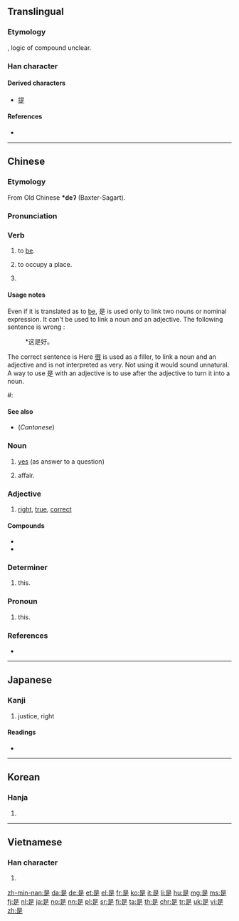 {{also|昰}}
==Translingual==
{{stroke order|strokes=9}}
{{stroke order|type=animate}}

===Etymology===
{{Han etyl}}
{{Han compound|早|止|ls=ic}}, logic of compound unclear.

===Han character===
{{Han char|rn=72|rad=日|as=05|sn=9|four=60801|canj=AMYO|ids=⿱日⿱一龰}}

====Derived characters====
* [[提]]

====References====
* {{Han ref|kx=0493.260|dkj=13859|dj=0858.060|hdz=21497.050|uh=662F|ud=26159|bh=AC4F|bd=44111}}

----

==Chinese==
{{zh-forms}}

===Etymology===
From Old Chinese '''*deʔ''' (Baxter-Sagart).

===Pronunciation===
{{zh-pron
|m=shì
|c=si6
|h=pfs=shì
|mn=sī
|w=3zr
|ma=zh-shì.ogg
|cat=v,n
}}

===Verb===
{{zh-verb}}

# {{context|Beginning Mandarin|copulative|lang=zh|sort=shi4}} to [[be]]. 
#: {{zh-usex|泰晤士河 是 ^英國 第二 長 的 河流。|The River Thames '''is''' the second longest river in the UK.}}
#: {{zh-usex|我 '''是''' 老師|I '''am''' a teacher}}
#: {{zh-usex|我 '''是''' 中國人|I '''am''' Chinese.}}
# to occupy a place.
#: {{zh-usex|到處 都 是|to '''be''' everywhere}}
#: {{zh-usex|房子 前面 是 禾場。|The threshing floor '''is''' in front of the house.}}
# {{non-gloss definition|A syntactic marker for [[emphasis]].}}
#: {{zh-usex|我 是 昨天 買 的 票。|It '''was''' yesterday when I bought the ticket.}}

====Usage notes====
Even if it is translated as to [[be]], 是 is used only to link two nouns or nominal expression.
{{zh-usex|我 '''是''' 老師|I '''am''' a teacher}}
{{zh-usex|泰晤士河 是 ^英國 第二 長 的 河流。|The River Thames '''is''' the second longest river in the UK.}}
It can't be used to link a noun and an adjective. The following sentence is wrong : 
: *这是好。
The correct sentence is
{{zh-usex|這 '''很''' 好|This '''is (very)''' good}}
Here [[很]] is used as a filler, to link a noun and an adjective and is not interpreted as very. Not using it would sound unnatural.
A way to use 是 with an adjective is to use {{zh-l|的}} after the adjective to turn it into a noun.
#: {{zh-usex|那 只 猫 '''是''' 黑 的|This cat is black (This cat is a black one)}}

====See also====
* (''Cantonese'') {{zh-l|係/系}}

===Noun===
{{zh-noun}}

# [[yes]] (as answer to a question)
# {{lb|zh|archaic}} affair.
#: {{zh-usex|共 商 國 是|to discuss national '''affairs'''}}

===Adjective===
{{zh-adj}}

# [[right]], [[true]], [[correct]]

====Compounds====
* {{zh-l|是否}}
* {{zh-l|是非}}

===Determiner===
{{zh-det}}

# {{lb|zh|archaic}} this.
#: {{zh-usex|是日|this day}}

===Pronoun===
{{zh-pronoun}}

# {{lb|zh|archaic}} this.
#: {{zh-usex|是 可 忍 ， 孰 不 可 忍 ？|If '''this''' can be tolerated, what cannot?}}

===References===
* {{cite web
| url = http://www.mdbg.net/chindict/chindict.php?page=worddict&wdrst=0&wdqb=是
| title = 是
| work = MDBG English to Chinese dictionary ( Based on CC-CEDICT )
| language = Mandarin/English
}}

----

==Japanese==

===Kanji===
{{ja-kanji|grade=c|rs=日05}}

# justice, right

====Readings====
* {{ja-readings|goon=[[ぜ]] (ze)|nanori=[[これ]] (kore), [[すなお]] (sunao), [[ただし]] (tadashi), [[つな]] (tsuna), [[ゆき]] (yuki), [[よし]] (yoshi)|kanon=[[し]] (shi)|kun=[[これ]] (kore), [[この]] (kono), [[ここ]] (koko)}}

----

==Korean==

===Hanja===
{{ko-hanja|hangeul=시|eumhun=바를|rv=|mr=si|y=si}}

# {{defn|lang=ko|sort=日05}}

----

==Vietnamese==

===Han character===
{{vi-hantu|[[thị]]|rs=日05}}

# {{defn|lang=vi|sort=日05}}

[[zh-min-nan:是]]
[[da:是]]
[[de:是]]
[[et:是]]
[[el:是]]
[[fr:是]]
[[ko:是]]
[[it:是]]
[[li:是]]
[[hu:是]]
[[mg:是]]
[[ms:是]]
[[fj:是]]
[[nl:是]]
[[ja:是]]
[[no:是]]
[[nn:是]]
[[pl:是]]
[[sr:是]]
[[fi:是]]
[[ta:是]]
[[th:是]]
[[chr:是]]
[[tr:是]]
[[uk:是]]
[[vi:是]]
[[zh:是]]